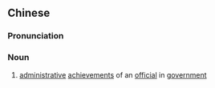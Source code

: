 {{also|政绩}}
==Chinese==
{{zh-forms|s=政绩}}

===Pronunciation===
{{zh-pron
|m=zhèng績
|c=zing3 zik1
|mn=qz,tw,xm:chèng-chek/zz:chèng-chit
|cat=n
}}

===Noun===
{{zh-noun}}

# [[administrative]] [[achievement]]s of an [[official]] in [[government]]